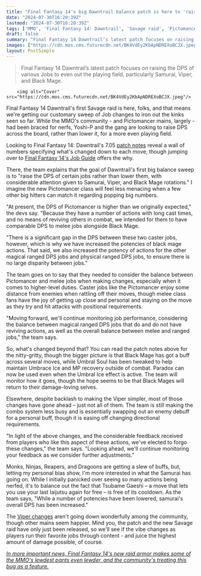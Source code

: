```yaml
---
title: "Final Fantasy 14's big Dawntrail balance patch is here to 'raise the DPS of certain jobs rather than lower them' as Pictomancer mains survive nerf free and Vipers only get sort-of simplified"
date: "2024-07-30T16:20:39Z"
lastmod: "2024-07-30T16:20:39Z"
tags: ['MMO', 'Final Fantasy 14: Dawntrail', 'Savage raid', 'Pictomancer', 'Samurai', 'Viper', 'Black Mage', 'DPS', 'Umbral Soul', 'Umbrace Ice', 'MP', 'Paradox', 'Monk', 'Ninja', 'Reaper', 'Dragoon', 'Tsubame Gaeshi', 'Iaijutsu']
draft: false
summary: "Final Fantasy 14 Dawntrail’s latest patch focuses on raising the DPS of various Jobs to even out the playing field, particularly Samurai, Viper, and Black Mage."
images: ["https://cdn.mos.cms.futurecdn.net/BK4VdEy2KbApNDREXoBCJX.jpeg"]
layout: PostSimple
---
```

> Final Fantasy 14 Dawntrail’s latest patch focuses on raising the DPS of various Jobs to even out the playing field, particularly Samurai, Viper, and Black Mage.


        <img alt="Cover" src="https://cdn.mos.cms.futurecdn.net/BK4VdEy2KbApNDREXoBCJX.jpeg"/>
        
Final Fantasy 14 Dawntrail's first Savage raid is here, folks, and that means we're getting our customary sweep of Job changes to iron out the kinks seen so far. While the MMO's community - and Pictomancer mains, largely - had been braced for nerfs, Yoshi-P and the gang are looking to raise DPS across the board, rather than lower it, for a more even playing field. 

Looking to Final Fantasy 14: Dawntrail's 7.05 [patch notes](https://na.finalfantasyxiv.com/lodestone/topics/detail/3a247a30e096e56b701157cd9fb903299a244c2f) reveal a wall of numbers specifying what's changed down to each move, though jumping over to [Final Fantasy 14's Job Guide](https://na.finalfantasyxiv.com/jobguide/battle/) offers the why. 

There, the team explains that the goal of Dawntrail's first big balance sweep is to "raise the DPS of certain jobs rather than lower them, with considerable attention given to Samurai, Viper, and Black Mage rotations." I imagine the new Pictomancer class will feel less menacing when a few other big hitters can match it regarding popping big numbers.

"At present, the DPS of Pictomancer is higher than we originally expected," the devs say. "Because they have a number of actions with long cast times, and no means of reviving others in combat, we intended for them to have comparable DPS to melee jobs alongside Black Mage.

"There is a significant gap in the DPS between these two caster jobs, however, which is why we have increased the potencies of black mage actions. That said, we also increased the potency of actions for the other magical ranged DPS jobs and physical ranged DPS jobs, to ensure there is no large disparity between jobs."

The team goes on to say that they needed to consider the balance between Pictomancer and melee jobs when making changes, especially when it comes to higher-level duties. Caster jobs like the Pictomancer enjoy some distance from enemies when rattling off their moves, though melee class fans have the joy of getting up close and personal and staying on the move as they try and hit attacks with positional requirements.

"Moving forward, we'll continue monitoring job performance, considering the balance between magical ranged DPS jobs that do and do not have reviving actions, as well as the overall balance between melee and ranged jobs," the team says.

So, what's changed beyond that? You can read the patch notes above for the nitty-gritty, though the bigger picture is that Black Mage has got a buff across several moves, while Umbral Soul has been tweaked to help maintain Umbrace Ice and MP recovery outside of combat. Paradox can now be used even when the Umbral Ice effect is active. The team will monitor how it goes, though the hope seems to be that Black Mages will return to their damage-loving selves.

Elsewhere, despite backlash to making the Viper simpler, most of those changes have gone ahead – just not all of them. The team is still making the combo system less busy and is essentially swapping out an enemy debuff for a personal buff, though it is easing off changing directional requirements.

"In light of the above changes, and the considerable feedback received from players who like this aspect of these actions, we've elected to forgo these changes," the team says. "Looking ahead, we'll continue monitoring your feedback as we consider further adjustments."

Monks, Ninjas, Reapers, and Dragoons are getting a slew of buffs, but, letting my personal bias show, I'm more interested in what the Samurai has going on. While I initially panicked over seeing so many actions being nerfed, it's to balance out the fact that Tsubame Gaeshi – a move that lets you use your last Iaijutsu again for free – is free of its cooldown. As the team says, "While a number of potencies have been lowered, samurai's overall DPS has been increased."

The [Viper changes](https://twitter.com/search?q=viper&src=typed_query) aren't going down wonderfully among the community, though other mains seem happier. Mind you, the patch and the new Savage raid have only just been released, so we'll see if the vibe changes as players run their favorite jobs through content - and juice the highest amount of damage possible, of course.

[<em>In more important news, Final Fantasy 14's new raid armor makes some of the MMO's lewdest pants even lewder, and the community's treating this bug as a feature.</em>](https://www.gamesradar.com/games/final-fantasy/final-fantasy-14s-new-raid-armor-makes-some-of-the-mmos-lewdest-pants-even-lewder-and-the-communitys-treating-this-bug-as-a-feature/)
        